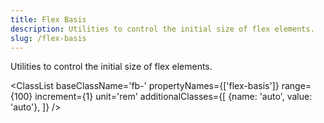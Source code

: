```yaml
---
title: Flex Basis
description: Utilities to control the initial size of flex elements.
slug: /flex-basis
---
```




Utilities to control the initial size of flex elements.

<ClassList 
  baseClassName='fb-' 
  propertyNames={['flex-basis']}
  range={100} 
  increment={1} 
  unit='rem' 
  additionalClasses={[
    {name: 'auto', value: 'auto'},
  ]} 
/>